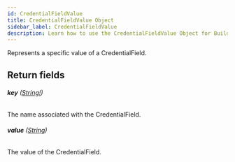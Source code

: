 ```yaml
---
id: CredentialFieldValue
title: CredentialFieldValue Object
sidebar_label: CredentialFieldValue
description: Learn how to use the CredentialFieldValue Object for Builder's API.
---
```


Represents a specific value of a CredentialField.

## Return fields

###### <b>key</b> ([String!](/self-managed/composer/builder/api/schema/scalar/String.mdx))

The name associated with the CredentialField.

###### <b>value</b> ([String](/self-managed/composer/builder/api/schema/scalar/String.mdx))

The value of the CredentialField.
